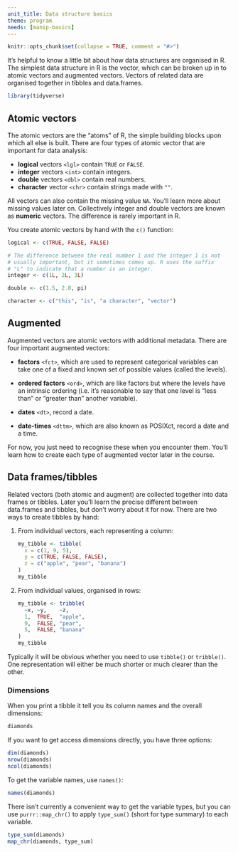 ```yaml
---
unit_title: Data structure basics
theme: program
needs: [manip-basics]
---
```


```r
knitr::opts_chunk$set(collapse = TRUE, comment = "#>")
```

It's helpful to know a little bit about how data structures are organised in R. The simplest data structure in R is the vector, which can be broken up in to atomic vectors and augmented vectors. Vectors of related data are organised together in tibbles and data.frames.

```r
library(tidyverse)
```

## Atomic vectors

The atomic vectors are the "atoms" of R, the simple building blocks upon which all else is built.  There are four types of atomic vector that are important for data analysis:

* __logical__ vectors `<lgl>` contain `TRUE` or `FALSE`.
* __integer__ vectors `<int>` contain integers.
* __double__ vectors `<dbl>` contain real numbers. 
* __character__ vector `<chr>` contain strings made with `""`.

All vectors can also contain the missing value `NA`. You'll learn more about missing values later on. Collectively integer and double vectors are known as __numeric__ vectors. The difference is rarely important in R.

You create atomic vectors by hand with the `c()` function:

```r
logical <- c(TRUE, FALSE, FALSE)

# The difference between the real number 1 and the integer 1 is not 
# usually important, but it sometimes comes up. R uses the suffix 
# "L" to indicate that a number is an integer.
integer <- c(1L, 2L, 3L)

double <- c(1.5, 2.8, pi)

character <- c("this", "is", "a character", "vector")
```

## Augmented

Augmented vectors are atomic vectors with additional metadata. There are four important augmented vectors:

* __factors__ `<fct>`, which are used to represent categorical variables can take
  one of a fixed and known set of possible values (called the levels).
  
* __ordered factors__ `<ord>`, which are like factors but where the levels have an
  intrinsic ordering (i.e. it's reasonable to say that one level is "less than"
  or "greater than" another variable).
  
* __dates__ `<dt>`, record a date.

* __date-times__ `<dttm>`, which are also known as POSIXct, record a date
  and a time.

For now, you just need to recognise these when you encounter them. You'll learn how to create each type of augmented vector later in the course.

## Data frames/tibbles

Related vectors (both atomic and augment) are collected together into data frames or tibbles. Later you'll learn the precise different between data.frames and tibbles, but don't worry about it for now. There are two ways to create tibbles by hand:

1.  From individual vectors, each representing a column:
  
    ```r
    my_tibble <- tibble(
      x = c(1, 9, 5),
      y = c(TRUE, FALSE, FALSE),
      z = c("apple", "pear", "banana")
    )
    my_tibble
    ```
    
1.  From individual values, organised in rows:

    ```r
    my_tibble <- tribble(
      ~x, ~y,    ~z,
      1,  TRUE,  "apple",
      9,  FALSE, "pear",
      5,  FALSE, "banana"
    )
    my_tibble
    ```

Typically it will be obvious whether you need to use `tibble()` or `tribble()`. One representation will either be much shorter or much clearer than the other.

### Dimensions

When you print a tibble it tell you its column names and the overall dimensions:

```r
diamonds
```

If you want to get access dimensions directly, you have three options:

```r
dim(diamonds)
nrow(diamonds)
ncol(diamonds)
```

To get the variable names, use `names()`:

```r
names(diamonds)
```

There isn't currently a convenient way to get the variable types, but you can use `purrr::map_chr()` to apply `type_sum()` (short for type summary) to each variable.

```r
type_sum(diamonds)
map_chr(diamonds, type_sum)
```


